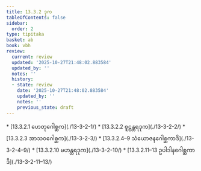 ```yaml
---
title: 13.3.2 ဒုက
tableOfContents: false
sidebar:
  order: 2
type: tipitaka
basket: ab
book: vbh
review:
  current: review
  updated: '2025-10-27T21:48:02.883584'
  updated_by: ''
  notes: ''
  history:
  - state: review
    date: '2025-10-27T21:48:02.883584'
    updated_by: ''
    notes: ''
    previous_state: draft
---
```



<ReviewStatus review={frontmatter.review} showDetails={true} />

<HypothesisAnnotation frontmatter={frontmatter} />

<DynamicBreadcrumb />



<TableOfContents book="vbh" section="13.3.2">
* [13.3.2.1 ဟေတုဂေါစ္ဆက](./13-3-2-1/)
* [13.3.2.2 စူဠန္တရဒုက](./13-3-2-2/)
* [13.3.2.3 အာသဝဂေါစ္ဆက](./13-3-2-3/)
* [13.3.2.4–9 သံယောဇနဂေါစ္ဆကာဒိ](./13-3-2-4–9/)
* [13.3.2.10 မဟန္တရဒုက](./13-3-2-10/)
* [13.3.2.11–13 ဥပါဒါနဂေါစ္ဆကာဒိ](./13-3-2-11–13/)
</TableOfContents>